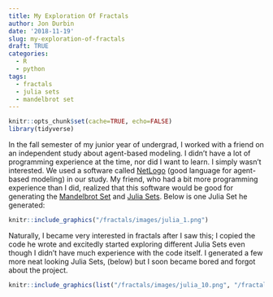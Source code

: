```yaml
---
title: My Exploration Of Fractals
author: Jon Durbin
date: '2018-11-19'
slug: my-exploration-of-fractals
draft: TRUE
categories:
  - R
  - python
tags:
  - fractals
  - julia sets
  - mandelbrot set
---
```


```r
knitr::opts_chunk$set(cache=TRUE, echo=FALSE)
library(tidyverse)
```

In the fall semester of my junior year of undergrad, I worked with a friend on an independent study about agent-based modeling. I didn't have a lot of programming experience at the time, nor did I want to learn. I simply wasn't interested. We used a software called [NetLogo](https://ccl.northwestern.edu/netlogo/) (good language for agent-based modeling) in our study. My friend, who had a bit more programming experience than I did, realized that this software would be good for generating the [Mandelbrot Set](https://en.wikipedia.org/wiki/Mandelbrot_set) and [Julia Sets](https://en.wikipedia.org/wiki/Julia_set). Below is one Julia Set he generated:

```r
knitr::include_graphics("/fractals/images/julia_1.png")
```

<!-- ![An example julia set that was generated with NetLogo](/fractals/2018-11-19-my-exploration-of-fractals_files/julia_1.png){width=30%} ![An example julia set that was generated with NetLogo](/fractals/2018-11-19-my-exploration-of-fractals_files/julia_1.png){width=30%} -->

Naturally, I became very interested in fractals after I saw this; I copied the code he wrote and excitedly started exploring different Julia Sets even though I didn't have much experience with the code itself. I generated a few more neat looking Julia Sets, (below) but I soon became bored and forgot about the project.

```r
knitr::include_graphics(list("/fractals/images/julia_10.png", "/fractals/images/julia_2.png"))
```

